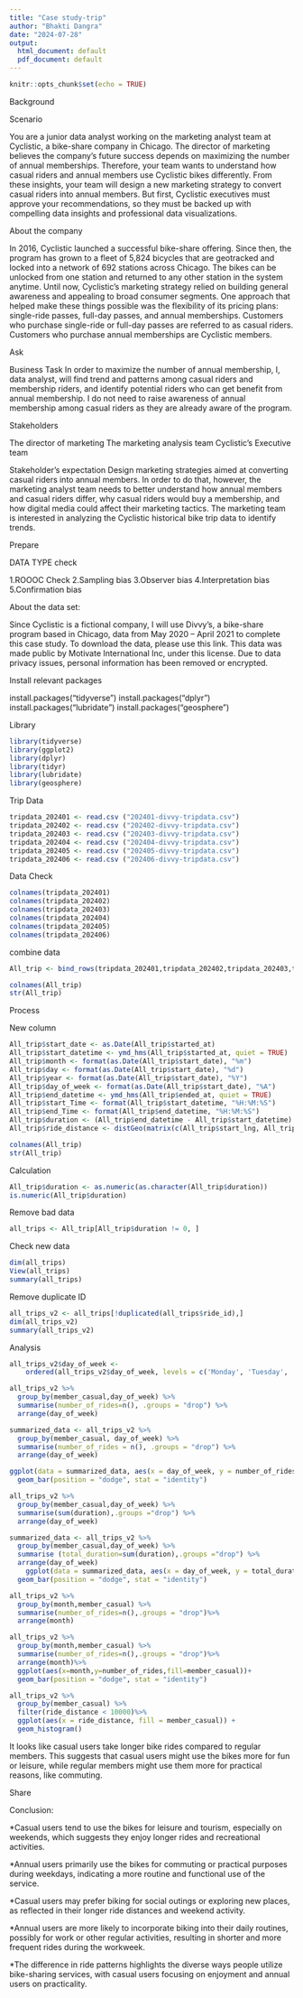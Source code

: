 ```yaml
---
title: "Case study-trip"
author: "Bhakti Dangra"
date: "2024-07-28"
output:
  html_document: default
  pdf_document: default
---
```


```r
knitr::opts_chunk$set(echo = TRUE)
```

Background

Scenario

You are a junior data analyst working on the marketing analyst team at Cyclistic, a bike-share
company in Chicago. The director of marketing believes the company’s future success
depends on maximizing the number of annual memberships. Therefore, your team wants to
understand how casual riders and annual members use Cyclistic bikes differently. From these
insights, your team will design a new marketing strategy to convert casual riders into annual
members. But first, Cyclistic executives must approve your recommendations, so they must be
backed up with compelling data insights and professional data visualizations.

About the company

In 2016, Cyclistic launched a successful bike-share offering. Since then, the program has grown
to a fleet of 5,824 bicycles that are geotracked and locked into a network of 692 stations
across Chicago. The bikes can be unlocked from one station and returned to any other station
in the system anytime.
Until now, Cyclistic’s marketing strategy relied on building general awareness and appealing to
broad consumer segments. One approach that helped make these things possible was the
flexibility of its pricing plans: single-ride passes, full-day passes, and annual memberships.
Customers who purchase single-ride or full-day passes are referred to as casual riders.
Customers who purchase annual memberships are Cyclistic members.

Ask

Business Task In order to maximize the number of annual membership, I, data analyst, will find trend and patterns among casual riders and membership riders, and identify potential riders who can get benefit from annual membership. I do not need to raise awareness of annual membership among casual riders as they are already aware of the program.

Stakeholders

The director of marketing
The marketing analysis team
Cyclistic's Executive team

Stakeholder's expectation Design marketing strategies aimed at converting casual riders into annual members. In order to do that, however, the marketing analyst team needs to better understand how annual members and casual riders differ, why casual riders would buy a membership, and how digital media could affect their marketing tactics. The marketing team is interested in analyzing the Cyclistic historical bike trip data to identify trends.


Prepare


DATA TYPE check

1.ROOOC Check
2.Sampling bias
3.Observer bias
4.Interpretation bias
5.Confirmation bias

About the data set:

Since Cyclistic is a fictional company, I will use Divvy’s, a bike-share program based in Chicago, data from May 2020 – April 2021 to complete this case study. To download the data, please use this link. This data was made public by Motivate International Inc, under this license. Due to data privacy issues, personal information has been removed or encrypted.


Install relevant packages

install.packages("tidyverse")
install.packages("dplyr")
install.packages("lubridate")
install.packages("geosphere")




Library
```r
library(tidyverse)
library(ggplot2)
library(dplyr)
library(tidyr)
library(lubridate)
library(geosphere)
```

Trip Data
```r
tripdata_202401 <- read.csv ("202401-divvy-tripdata.csv")
tripdata_202402 <- read.csv ("202402-divvy-tripdata.csv")
tripdata_202403 <- read.csv ("202403-divvy-tripdata.csv")
tripdata_202404 <- read.csv ("202404-divvy-tripdata.csv")
tripdata_202405 <- read.csv ("202405-divvy-tripdata.csv")
tripdata_202406 <- read.csv ("202406-divvy-tripdata.csv")
```

Data Check
```r
colnames(tripdata_202401)
colnames(tripdata_202402)
colnames(tripdata_202403)
colnames(tripdata_202404)
colnames(tripdata_202405)
colnames(tripdata_202406)
```

combine data
```r
All_trip <- bind_rows(tripdata_202401,tripdata_202402,tripdata_202403,tripdata_202404,tripdata_202405,tripdata_202406)
```

```r
colnames(All_trip)
str(All_trip)
```
Process

New column
```r
All_trip$start_date <- as.Date(All_trip$started_at) 
All_trip$start_datetime <- ymd_hms(All_trip$started_at, quiet = TRUE)
All_trip$month <- format(as.Date(All_trip$start_date), "%m")
All_trip$day <- format(as.Date(All_trip$start_date), "%d")
All_trip$year <- format(as.Date(All_trip$start_date), "%Y")
All_trip$day_of_week <- format(as.Date(All_trip$start_date), "%A")
All_trip$end_datetime <- ymd_hms(All_trip$ended_at, quiet = TRUE)
All_trip$start_Time <- format(All_trip$start_datetime, "%H:%M:%S")
All_trip$end_Time <- format(All_trip$end_datetime, "%H:%M:%S")
All_trip$duration <- (All_trip$end_datetime - All_trip$start_datetime)
All_trip$ride_distance <- distGeo(matrix(c(All_trip$start_lng, All_trip$start_lat), ncol = 2), matrix(c(All_trip$end_lng, All_trip$end_lat), ncol = 2))

```


```r
colnames(All_trip)
str(All_trip)
```
Calculation

```r
All_trip$duration <- as.numeric(as.character(All_trip$duration))
is.numeric(All_trip$duration)
```
Remove bad data
```r
all_trips <- All_trip[All_trip$duration != 0, ]
```

Check new data
```r
dim(all_trips) 
View(all_trips)
summary(all_trips)
```
Remove duplicate ID
```r
all_trips_v2 <- all_trips[!duplicated(all_trips$ride_id),]
dim(all_trips_v2) 
summary(all_trips_v2)
```
Analysis
```r
all_trips_v2$day_of_week <- 
    ordered(all_trips_v2$day_of_week, levels = c('Monday', 'Tuesday', 'Wednesday', 'Thursday', 'Friday', 'Saturday', 'Sunday'))

all_trips_v2 %>%
  group_by(member_casual,day_of_week) %>%
  summarise(number_of_rides=n(), .groups = "drop") %>%
  arrange(day_of_week)
```

```r
summarized_data <- all_trips_v2 %>%
  group_by(member_casual, day_of_week) %>%
  summarise(number_of_rides = n(), .groups = "drop") %>%
  arrange(day_of_week)

ggplot(data = summarized_data, aes(x = day_of_week, y = number_of_rides, fill = member_casual)) + 
  geom_bar(position = "dodge", stat = "identity")
```

```r
all_trips_v2 %>%
  group_by(member_casual,day_of_week) %>%
  summarise(sum(duration),.groups ="drop") %>%
  arrange(day_of_week)
```
```r
summarized_data <- all_trips_v2 %>%
  group_by(member_casual,day_of_week) %>%
  summarise (total_duration=sum(duration),.groups ="drop") %>%
  arrange(day_of_week)
    ggplot(data = summarized_data, aes(x = day_of_week, y = total_duration, fill = member_casual)) + 
  geom_bar(position = "dodge", stat = "identity")
```
```r
all_trips_v2 %>%
  group_by(month,member_casual) %>%
  summarise(number_of_rides=n(),.groups = "drop")%>%
  arrange(month)
```

```r
all_trips_v2 %>%
  group_by(month,member_casual) %>%
  summarise(number_of_rides=n(),.groups = "drop")%>%
  arrange(month)%>%
  ggplot(aes(x=month,y=number_of_rides,fill=member_casual))+
  geom_bar(position = "dodge", stat = "identity")
```
```r
all_trips_v2 %>%
  group_by(member_casual) %>%
  filter(ride_distance < 10000)%>%
  ggplot(aes(x = ride_distance, fill = member_casual)) +
  geom_histogram()
```

It looks like casual users take longer bike rides compared to regular members. This suggests that casual users might use the bikes more for fun or leisure, while regular members might use them more for practical reasons, like commuting.

Share

Conclusion:

*Casual users tend to use the bikes for leisure and tourism, especially on weekends, which suggests they enjoy longer rides and recreational activities.

*Annual users primarily use the bikes for commuting or practical purposes during weekdays, indicating a more routine and functional use of the service.

*Casual users may prefer biking for social outings or exploring new places, as reflected in their longer ride distances and weekend activity.

*Annual users are more likely to incorporate biking into their daily routines, possibly for work or other regular activities, resulting in shorter and more frequent rides during the workweek.

*The difference in ride patterns highlights the diverse ways people utilize bike-sharing services, with casual users focusing on enjoyment and annual users on practicality.

